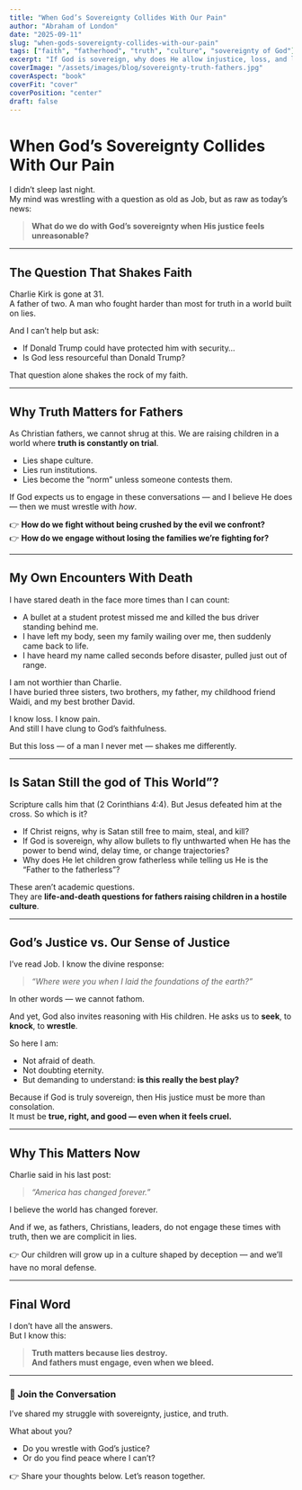 ```yaml
---
title: "When God’s Sovereignty Collides With Our Pain"
author: "Abraham of London"
date: "2025-09-11"
slug: "when-gods-sovereignty-collides-with-our-pain"
tags: ["faith", "fatherhood", "truth", "culture", "sovereignty of God"]
excerpt: "If God is sovereign, why does He allow injustice, loss, and lies to prevail? As fathers and Christians, we cannot ignore this question."
coverImage: "/assets/images/blog/sovereignty-truth-fathers.jpg"
coverAspect: "book"
coverFit: "cover"
coverPosition: "center"
draft: false
---
```


# When God’s Sovereignty Collides With Our Pain

I didn’t sleep last night.  
My mind was wrestling with a question as old as Job, but as raw as today’s news:  

> **What do we do with God’s sovereignty when His justice feels unreasonable?**

---

## The Question That Shakes Faith

Charlie Kirk is gone at 31.  
A father of two. A man who fought harder than most for truth in a world built on lies.  

And I can’t help but ask:  
- If Donald Trump could have protected him with security…  
- Is God less resourceful than Donald Trump?  

That question alone shakes the rock of my faith.  

---

## Why Truth Matters for Fathers

As Christian fathers, we cannot shrug at this. We are raising children in a world where **truth is constantly on trial**.  

- Lies shape culture.  
- Lies run institutions.  
- Lies become the “norm” unless someone contests them.  

If God expects us to engage in these conversations — and I believe He does — then we must wrestle with *how*.  

👉 **How do we fight without being crushed by the evil we confront?**  
👉 **How do we engage without losing the families we’re fighting for?**

---

## My Own Encounters With Death

I have stared death in the face more times than I can count:  

- A bullet at a student protest missed me and killed the bus driver standing behind me.  
- I have left my body, seen my family wailing over me, then suddenly came back to life.  
- I have heard my name called seconds before disaster, pulled just out of range.  

I am not worthier than Charlie.  
I have buried three sisters, two brothers, my father, my childhood friend Waidi, and my best brother David.  

I know loss. I know pain.  
And still I have clung to God’s faithfulness.  

But this loss — of a man I never met — shakes me differently.  

---

## Is Satan Still the god of This World”?

Scripture calls him that (2 Corinthians 4:4). But Jesus defeated him at the cross. So which is it?  

- If Christ reigns, why is Satan still free to maim, steal, and kill?  
- If God is sovereign, why allow bullets to fly unthwarted when He has the power to bend wind, delay time, or change trajectories?  
- Why does He let children grow fatherless while telling us He is the “Father to the fatherless”?  

These aren’t academic questions.  
They are **life-and-death questions for fathers raising children in a hostile culture**.  

---

## God’s Justice vs. Our Sense of Justice

I’ve read Job. I know the divine response:  

> *“Where were you when I laid the foundations of the earth?”*  

In other words — we cannot fathom.  

And yet, God also invites reasoning with His children. He asks us to **seek**, to **knock**, to **wrestle**.  

So here I am:  
- Not afraid of death.  
- Not doubting eternity.  
- But demanding to understand: **is this really the best play?**  

Because if God is truly sovereign, then His justice must be more than consolation.  
It must be **true, right, and good — even when it feels cruel.**

---

## Why This Matters Now

Charlie said in his last post:  

> *“America has changed forever.”*  

I believe the world has changed forever.  

And if we, as fathers, Christians, leaders, do not engage these times with truth, then we are complicit in lies.  

👉 Our children will grow up in a culture shaped by deception — and we’ll have no moral defense.  

---

## Final Word

I don’t have all the answers.  
But I know this:  

> **Truth matters because lies destroy.  
> And fathers must engage, even when we bleed.**

---

### 💬 Join the Conversation

I’ve shared my struggle with sovereignty, justice, and truth.  

What about you?  
- Do you wrestle with God’s justice?  
- Or do you find peace where I can’t?  

👉 Share your thoughts below. Let’s reason together.
